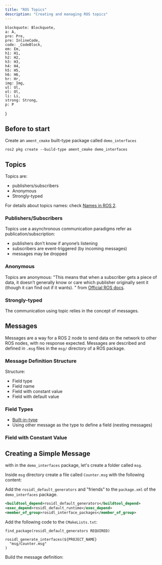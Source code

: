 ```yaml
---
title: "ROS Topics"
description: "Creating and managing ROS topics"
---
```



    blockquote: Blockquote,
    a: A,
    pre: Pre,
    pre: InlineCode,
    code: _CodeBlock,
    em: Em,
    h1: H1,
    h2: H2,
    h3: H3,
    h4: H4,
    h5: H5,
    h6: H6,
    hr: Hr,
    img: Img,
    ul: Ul,
    ol: Ol,
    li: Li,
    strong: Strong,
    p: P
}

## Before to start

Create an `ament_cmake` built-type package called `demo_interfaces`

```plain
ros2 pkg create --build-type ament_cmake demo_interfaces
```

## Topics

Topics are:
- publishers/subscribers
- Anonymous
- Strongly-typed

<Drawio
    file="ros.drawio"
    page="6"
    description="Simple Topic-based interface."
/>

For details about topics names: check [Names in ROS 2](/en/ros2-ws#names-in-ros-2).

### Publishers/Subscribers

Topics use a asynchronous communication paradigms refer as publication/subscription:
- publishers don’t know if anyone’s listening
- subscribers are event-triggered (by incoming messages)
- messages may be dropped

### Anonymous

Topics are anonymous: "This means that when a subscriber gets a piece of data, it doesn’t generally know or care which publisher originally sent it (though it can find out if it wants). " from [Official ROS docs](https://docs.ros.org/en/rolling/Concepts/Basic/About-Topics.html#anonymous).

### Strongly-typed

The communication using topic relies in the concept of messages.

## Messages

Messages are a way for a ROS 2 node to send data on the network to other ROS nodes, with no response expected. Messages are described and defined in `.msg` files in the `msg/` directory of a ROS package.

### Message Definition Structure

<Drawio
    file="ros.drawio"
    page="7"
    description="Simple message definition."
/>

Structure:
- Field type
- Field name
- Field with constant value
- Field with default value

### Field Types

- [Built-in-type](https://docs.ros.org/en/rolling/Concepts/Basic/About-Interfaces.html#field-types)
- Using other message as the type to define a field (nesting messages)

### Field with Constant Value

<Important
    note="Field names with constant values have to be UPPERCASE"
/>

## Creating a Simple Message

with in the `demo_interfaces` package, let's create a folder called `msg`.

<Terminal
    title="Create a 'msg' folder"
    content="mkdir msg"
/>

Inside `msg` directory create a file called `Counter.msg` with the following content:

<CodeBlock
    filename="Counter.msg"
    code="" 
    lang="plain"
    remoteURL="https://raw.githubusercontent.com/harleylara/ros2-intro/master/demo_interfaces/msg/Counter.msg"
/>

Add the `rosidl_default_generators` and "friends" to the `package.xml` of the `demo_interfaces` package.

```xml
<buildtool_depend>rosidl_default_generators</buildtool_depend>
<exec_depend>rosidl_default_runtime</exec_depend>
<member_of_group>rosidl_interface_packages</member_of_group>
```

Add the following code to the `CMakeLists.txt`:

```CMakeLists
find_package(rosidl_default_generators REQUIRED)

rosidl_generate_interfaces(${PROJECT_NAME}
  "msg/Counter.msg"
)
```

Build the message definition:
<Terminal
    title="Build the workspace"
    content="cd ~/ros2_ws/ && colcon build --symlink-install"
/>
